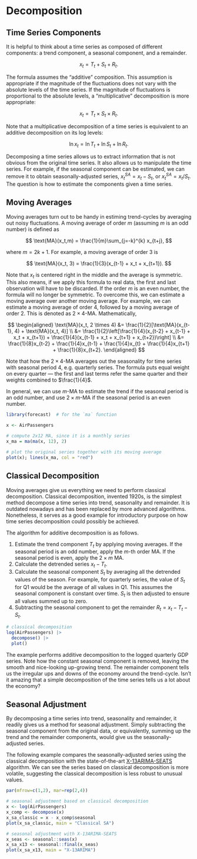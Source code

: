 # Decomposition

## Time Series Components

It is helpful to think about a time series as composed of different
components: a trend component, a seasonal component, and a remainder.

$$x_t = T_t + S_t + R_t.$$

The formula assumes the "additive" composition. This assumption is
appropriate if the magnitude of the fluctuations does not vary with the
absolute levels of the time series. If the magnitude of fluctuations is
proportional to the absolute levels, a "multiplicative" decomposition is
more appropriate:

$$
x_t = T_t \times S_t \times R_t.
$$

Note that a multiplicative decomposition of a time series is equivalent
to an additive decomposition on its log levels:

$$
\ln x_t = \ln T_t + \ln S_t + \ln R_t.
$$

Decomposing a time series allows us to extract information that is not
obvious from the original time series. It also allows us to manipulate
the time series. For example, if the seasonal component can be
estimated, we can remove it to obtain seasonally-adjusted series,
$x_t^{SA} = x_t - S_t$, or $x_t^{SA} = x_t/S_t$. The question is how to
estimate the components given a time series.

## Moving Averages

Moving averages turn out to be handy in estiming trend-cycles by
averaging out noisy fluctuations. A moving average of order $m$
(assuming $m$ is an odd number) is defined as

$$
\text{MA}(x_t,m) = \frac{1}{m}\sum_{j=-k}^{k} x_{t+j},
$$

where $m=2k + 1$. For example, a moving average of order $3$ is

$$
\text{MA}(x_t, 3) = \frac{1}{3}(x_{t-1} + x_t + x_{t+1}).
$$

Note that $x_t$ is centered right in the middle and the average is
symmetric. This also means, if we apply this formula to real data, the
first and last observation will have to be discarded. If the order $m$
is an even number, the formula will no longer be symmetric. To overcome
this, we can estimate a moving average over another moving average. For
example, we can estimate a moving average of order $4$, followed by a
moving average of order $2$. This is denoted as $2 \times 4$-MA.
Mathematically,

$$
\begin{aligned}
\text{MA}(x_t, 2 \times 4) &= \frac{1}{2}[\text{MA}(x_{t-1}, 4) + \text{MA}(x_t, 4)] \\
&= \frac{1}{2}\left[\frac{1}{4}(x_{t-2} + x_{t-1} + x_t + x_{t+1}) + \frac{1}{4}(x_{t-1} + x_t + x_{t+1} + x_{t+2})\right] \\
&= \frac{1}{8}x_{t-2} + \frac{1}{4}x_{t-1} + \frac{1}{4}x_{t} + \frac{1}{4}x_{t+1} + \frac{1}{8}x_{t+2}.
\end{aligned}
$$

Note that how the $2\times4$-MA averages out the seasonality for time
series with seasonal period $4$, e.g. quarterly series. The formula puts
equal weight on every quarter --- the first and last terms refer the
same quarter and their weights combined to $\frac{1}{4}$.

In general, we can use $m$-MA to estimate the trend if the seasonal
period is an odd number, and use $2\times m$-MA if the seasonal period
is an even number.

```r
library(forecast)  # for the `ma` function

x <- AirPassengers

# compute 2x12 MA, since it is a monthly series
x_ma = ma(ma(x, 12), 2)

# plot the original series together with its moving average
plot(x); lines(x_ma, col = "red")
```


## Classical Decomposition

Moving averages give us everything we need to perform classical
decomposition. Classical decomposition, invented 1920s, is the simplest
method decompose a time series into trend, seasonality and remainder. It
is outdated nowadays and has been replaced by more advanced algorithms.
Nonetheless, it serves as a good example for introductory purpose on how
time series decomposition could possibly be achieved.

The algorithm for additive decomposition is as follows.

1.  Estimate the trend component $T_t$ by applying moving averages. If
    the seasonal period is an odd number, apply the $m$-th order MA. If
    the seasonal period is even, apply the $2\times m$ MA.
2.  Calculate the detrended series $x_t - T_t$.
3.  Calculate the seasonal component $S_t$ by averaging all the
    detrended values of the season. For example, for quarterly series,
    the value of $S_t$ for Q1 would be the average of all values in Q1.
    This assumes the seasonal component is constant over time. $S_t$ is
    then adjusted to ensure all values summed up to zero.
4.  Subtracting the seasonal component to get the remainder
    $R_t = x_t-T_t-S_t$.

```r
# classical decomposition
log(AirPassengers) |> 
  decompose() |> 
  plot()
```

The example performs additive decomposition to the logged quarterly GDP
series. Note how the constant seasonal component is removed, leaving the
smooth and nice-looking up-growing trend. The remainder component tells
us the irregular ups and downs of the economy around the trend-cycle.
Isn't it amazing that a simple decomposition of the time series tells us
a lot about the economy?

## Seasonal Adjustment

By decomposing a time series into trend, seasonality and remainder, it
readily gives us a method for seasonal adjustment. Simply subtracting
the seasonal component from the original data, or equivalently, summing
up the trend and the remainder components, would give us the
seasonally-adjusted series.

The following example compares the seasonally-adjusted series using the
classical decomposition with the state-of-the-art
[X-13ARIMA-SEATS](https://www.census.gov/data/software/x13as.html)
algorithm. 
We can see the series based on classical
decomposition is more volatile, suggesting the classical decomposition
is less robust to unusual values.

```r
par(mfrow=c(1,2), mar=rep(2,4))

# seasonal adjustment based on classical decomposition
x <- log(AirPassengers)
x_comp <- decompose(x)
x_sa_classic = x - x_comp$seasonal
plot(x_sa_classic, main = "Classical SA")

# seasonal adjustment with X-13ARIMA-SEATS
x_seas <- seasonal::seas(x) 
x_sa_x13 <- seasonal::final(x_seas)
plot(x_sa_x13, main = "X-13ARIMA")
```


